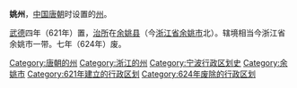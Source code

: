 '''姚州'''，[[中国|中国]][[唐朝|唐朝]]时设置的[[州|州]]。

[[武德|武德]]四年（621年）置，[[治所|治所]]在[[余姚县|余姚县]]（今[[浙江省|浙江省]][[余姚市|余姚市]]北）。辖境相当今浙江省余姚市一带。七年（624年）废。

{{唐朝行政区划小作品}}
{{DEFAULTSORT:Y}}
[[Category:唐朝的州|Category:唐朝的州]]
[[Category:浙江的州|Category:浙江的州]]
[[Category:宁波行政区划史|Category:宁波行政区划史]]
[[Category:余姚市|Category:余姚市]]
[[Category:621年建立的行政区划|Category:621年建立的行政区划]]
[[Category:624年废除的行政区划|Category:624年废除的行政区划]]